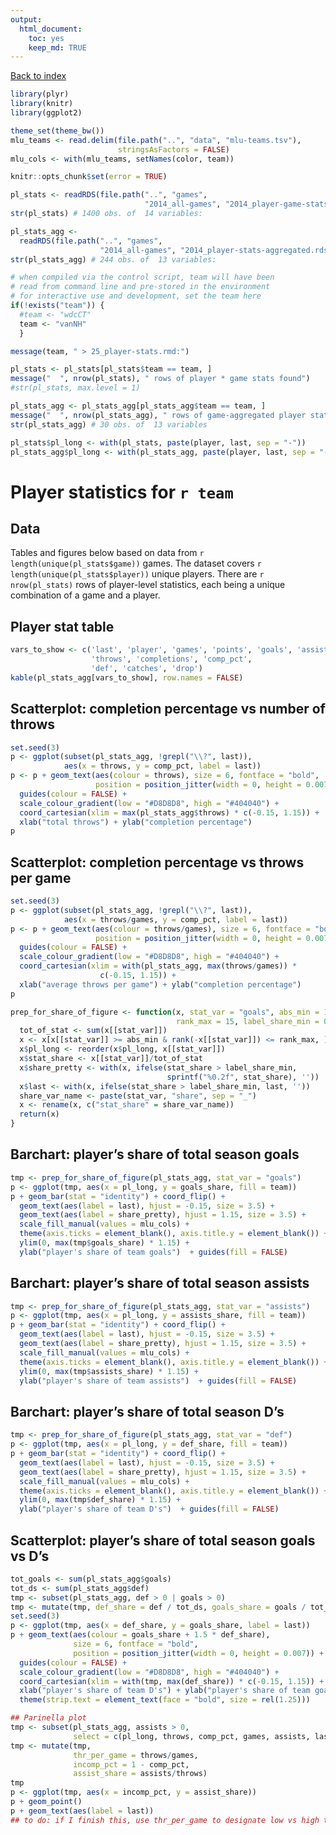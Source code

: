 ```yaml
---
output:
  html_document:
    toc: yes
    keep_md: TRUE
---
```


<a href="../index.html">Back to index</a>

```r
library(plyr)
library(knitr)
library(ggplot2)

theme_set(theme_bw())
mlu_teams <- read.delim(file.path("..", "data", "mlu-teams.tsv"),
                        stringsAsFactors = FALSE)
mlu_cols <- with(mlu_teams, setNames(color, team))

knitr::opts_chunk$set(error = TRUE)

pl_stats <- readRDS(file.path("..", "games",
                              "2014_all-games", "2014_player-game-stats.rds"))
str(pl_stats) # 1400 obs. of  14 variables:

pl_stats_agg <-
  readRDS(file.path("..", "games",
                    "2014_all-games", "2014_player-stats-aggregated.rds"))
str(pl_stats_agg) # 244 obs. of  13 variables:

# when compiled via the control script, team will have been
# read from command line and pre-stored in the environment
# for interactive use and development, set the team here
if(!exists("team")) {
  #team <- "wdcCT"
  team <- "vanNH"
  }

message(team, " > 25_player-stats.rmd:")

pl_stats <- pl_stats[pl_stats$team == team, ]
message("  ", nrow(pl_stats), " rows of player * game stats found")
#str(pl_stats, max.level = 1)

pl_stats_agg <- pl_stats_agg[pl_stats_agg$team == team, ]
message("  ", nrow(pl_stats_agg), " rows of game-aggregated player stats found")
str(pl_stats_agg) # 30 obs. of  13 variables

pl_stats$pl_long <- with(pl_stats, paste(player, last, sep = "-"))
pl_stats_agg$pl_long <- with(pl_stats_agg, paste(player, last, sep = "-"))
```

# Player statistics for `r team`

## Data

Tables and figures below based on data from `r length(unique(pl_stats$game))` games. The dataset covers `r length(unique(pl_stats$player))` unique players. There are `r nrow(pl_stats)` rows of player-level statistics, each being a unique combination of a game and a player. 

## Player stat table
```r
vars_to_show <- c('last', 'player', 'games', 'points', 'goals', 'assists',
                  'throws', 'completions', 'comp_pct',
                  'def', 'catches', 'drop')
kable(pl_stats_agg[vars_to_show], row.names = FALSE)
```

## Scatterplot: completion percentage vs number of throws
```r
set.seed(3)
p <- ggplot(subset(pl_stats_agg, !grepl("\\?", last)),
            aes(x = throws, y = comp_pct, label = last))
p <- p + geom_text(aes(colour = throws), size = 6, fontface = "bold",
                   position = position_jitter(width = 0, height = 0.007)) +
  guides(colour = FALSE) +
  scale_colour_gradient(low = "#D8D8D8", high = "#404040") +
  coord_cartesian(xlim = max(pl_stats_agg$throws) * c(-0.15, 1.15)) +
  xlab("total throws") + ylab("completion percentage") 
p
```

## Scatterplot: completion percentage vs throws per game
```r
set.seed(3)
p <- ggplot(subset(pl_stats_agg, !grepl("\\?", last)),
            aes(x = throws/games, y = comp_pct, label = last))
p <- p + geom_text(aes(colour = throws/games), size = 6, fontface = "bold",
                   position = position_jitter(width = 0, height = 0.007)) +
  guides(colour = FALSE) +
  scale_colour_gradient(low = "#D8D8D8", high = "#404040") +
  coord_cartesian(xlim = with(pl_stats_agg, max(throws/games)) *
                    c(-0.15, 1.15)) +
  xlab("average throws per game") + ylab("completion percentage") 
p
```

```r
prep_for_share_of_figure <- function(x, stat_var = "goals", abs_min = 1,
                                     rank_max = 15, label_share_min = 0.05) {
  tot_of_stat <- sum(x[[stat_var]])
  x <- x[x[[stat_var]] >= abs_min & rank(-x[[stat_var]]) <= rank_max, ]
  x$pl_long <- reorder(x$pl_long, x[[stat_var]])
  x$stat_share <- x[[stat_var]]/tot_of_stat
  x$share_pretty <- with(x, ifelse(stat_share > label_share_min,
                                   sprintf("%0.2f", stat_share), ''))
  x$last <- with(x, ifelse(stat_share > label_share_min, last, ''))
  share_var_name <- paste(stat_var, "share", sep = "_")
  x <- rename(x, c("stat_share" = share_var_name))
  return(x)
}
```

## Barchart: player's share of total season goals
```r
tmp <- prep_for_share_of_figure(pl_stats_agg, stat_var = "goals")
p <- ggplot(tmp, aes(x = pl_long, y = goals_share, fill = team))
p + geom_bar(stat = "identity") + coord_flip() +
  geom_text(aes(label = last), hjust = -0.15, size = 3.5) + 
  geom_text(aes(label = share_pretty), hjust = 1.15, size = 3.5) +
  scale_fill_manual(values = mlu_cols) +
  theme(axis.ticks = element_blank(), axis.title.y = element_blank()) +
  ylim(0, max(tmp$goals_share) * 1.15) +
  ylab("player's share of team goals")  + guides(fill = FALSE)
```

## Barchart: player's share of total season assists
```r
tmp <- prep_for_share_of_figure(pl_stats_agg, stat_var = "assists")
p <- ggplot(tmp, aes(x = pl_long, y = assists_share, fill = team))
p + geom_bar(stat = "identity") + coord_flip() +
  geom_text(aes(label = last), hjust = -0.15, size = 3.5) + 
  geom_text(aes(label = share_pretty), hjust = 1.15, size = 3.5) +
  scale_fill_manual(values = mlu_cols) +
  theme(axis.ticks = element_blank(), axis.title.y = element_blank()) +
  ylim(0, max(tmp$assists_share) * 1.15) +
  ylab("player's share of team assists")  + guides(fill = FALSE)
```

## Barchart: player's share of total season D's
```r
tmp <- prep_for_share_of_figure(pl_stats_agg, stat_var = "def")
p <- ggplot(tmp, aes(x = pl_long, y = def_share, fill = team))
p + geom_bar(stat = "identity") + coord_flip() +
  geom_text(aes(label = last), hjust = -0.15, size = 3.5) + 
  geom_text(aes(label = share_pretty), hjust = 1.15, size = 3.5) +
  scale_fill_manual(values = mlu_cols) +
  theme(axis.ticks = element_blank(), axis.title.y = element_blank()) +
  ylim(0, max(tmp$def_share) * 1.15) +
  ylab("player's share of team D's")  + guides(fill = FALSE)
```

## Scatterplot: player's share of total season goals vs D's
```r
tot_goals <- sum(pl_stats_agg$goals)
tot_ds <- sum(pl_stats_agg$def)
tmp <- subset(pl_stats_agg, def > 0 | goals > 0)
tmp <- mutate(tmp, def_share = def / tot_ds, goals_share = goals / tot_goals)
set.seed(3)
p <- ggplot(tmp, aes(x = def_share, y = goals_share, label = last))
p + geom_text(aes(colour = goals_share + 1.5 * def_share),
              size = 6, fontface = "bold",
              position = position_jitter(width = 0, height = 0.007)) + 
  guides(colour = FALSE) +
  scale_colour_gradient(low = "#D8D8D8", high = "#404040") +
  coord_cartesian(xlim = with(tmp, max(def_share)) * c(-0.15, 1.15)) +
  xlab("player's share of team D's") + ylab("player's share of team goals") +
  theme(strip.text = element_text(face = "bold", size = rel(1.25)))
```

```r
## Parinella plot
tmp <- subset(pl_stats_agg, assists > 0,
              select = c(pl_long, throws, comp_pct, games, assists, last))
tmp <- mutate(tmp,
              thr_per_game = throws/games,
              incomp_pct = 1 - comp_pct,
              assist_share = assists/throws)
tmp
p <- ggplot(tmp, aes(x = incomp_pct, y = assist_share))
p + geom_point()
p + geom_text(aes(label = last))
## to do: if I finish this, use thr_per_game to designate low vs high touch
```